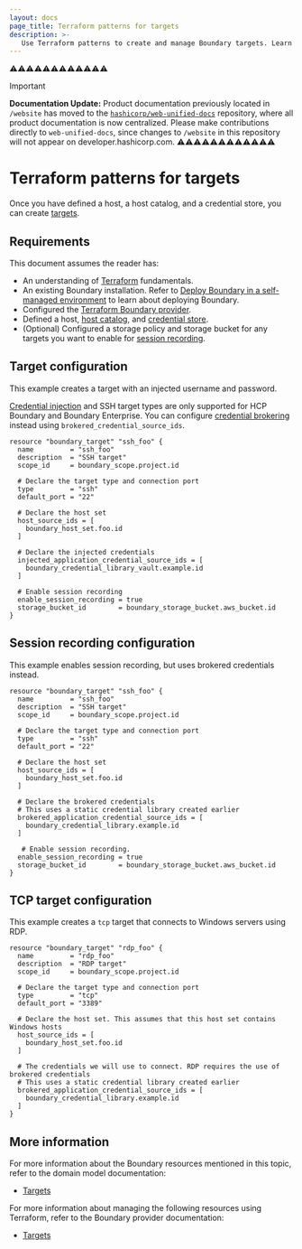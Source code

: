 ```yaml
---
layout: docs
page_title: Terraform patterns for targets
description: >-
   Use Terraform patterns to create and manage Boundary targets. Learn how to configure SSH and TCP targets, inject passwords, and enable session recording.
---
```


⚠️⚠️⚠️⚠️⚠️⚠️⚠️⚠️⚠️⚠️⚠️⚠️
> [!IMPORTANT]  
> **Documentation Update:** Product documentation previously located in `/website` has moved to the [`hashicorp/web-unified-docs`](https://github.com/hashicorp/web-unified-docs) repository, where all product documentation is now centralized. Please make contributions directly to `web-unified-docs`, since changes to `/website` in this repository will not appear on developer.hashicorp.com.
⚠️⚠️⚠️⚠️⚠️⚠️⚠️⚠️⚠️⚠️⚠️⚠️

# Terraform patterns for targets

Once you have defined a host, a host catalog, and a credential store, you
can create [targets](/boundary/docs/domain-model/targets).

## Requirements

This document assumes the reader has:

- An understanding of [Terraform](/terraform/docs) fundamentals.
- An existing Boundary installation. Refer to [Deploy Boundary in a self-managed environment](/boundary/docs/deploy/self-managed) to learn about deploying Boundary.
- Configured the [Terraform Boundary provider](/boundary/docs/deploy/terraform-patterns/#terraform-provider-configuration).
- Defined a host, [host catalog](/boundary/docs/deploy/terraform-patterns/terraform-hosts-and-host-management), and [credential store](/boundary/docs/deploy/terraform-patterns/terraform-credentials-and-credential-stores).
- (Optional) Configured a storage policy and storage bucket for any targets you want to enable for [session recording](/boundary/docs/deploy/terraform-patterns/terraform-session-recording).

## Target configuration

This example creates a target with an injected username and password.

<Note>

  [Credential injection](/boundary/docs/concepts/credential-management#credential-injection) and SSH target types are only supported for HCP Boundary and Boundary Enterprise. You can configure [credential brokering](/boundary/docs/concepts/credential-management#credential-brokering) instead using `brokered_credential_source_ids`.

</Note>

```hcl
resource "boundary_target" "ssh_foo" {
  name         = "ssh_foo"
  description  = "SSH target"
  scope_id     = boundary_scope.project.id

  # Declare the target type and connection port
  type         = "ssh"
  default_port = "22"

  # Declare the host set
  host_source_ids = [
    boundary_host_set.foo.id
  ]

  # Declare the injected credentials
  injected_application_credential_source_ids = [
    boundary_credential_library_vault.example.id
  ]

  # Enable session recording
  enable_session_recording = true
  storage_bucket_id        = boundary_storage_bucket.aws_bucket.id
}

```
## Session recording configuration

This example enables session recording, but uses brokered credentials instead.

```hcl
resource "boundary_target" "ssh_foo" {
  name         = "ssh_foo"
  description  = "SSH target"
  scope_id     = boundary_scope.project.id

  # Declare the target type and connection port
  type         = "ssh"
  default_port = "22"

  # Declare the host set
  host_source_ids = [
    boundary_host_set.foo.id
  ]

  # Declare the brokered credentials
  # This uses a static credential library created earlier
  brokered_application_credential_source_ids = [
    boundary_credential_library.example.id
  ]

   # Enable session recording.
  enable_session_recording = true
  storage_bucket_id        = boundary_storage_bucket.aws_bucket.id
}
```

## TCP target configuration

This example creates a `tcp` target that connects to Windows servers using RDP.

```hcl
resource "boundary_target" "rdp_foo" {
  name         = "rdp_foo"
  description  = "RDP target"
  scope_id     = boundary_scope.project.id

  # Declare the target type and connection port
  type         = "tcp"
  default_port = "3389"

  # Declare the host set. This assumes that this host set contains Windows hosts
  host_source_ids = [
    boundary_host_set.foo.id
  ]

  # The credentials we will use to connect. RDP requires the use of brokered credentials
  # This uses a static credential library created earlier
  brokered_application_credential_source_ids = [
    boundary_credential_library.example.id
  ]
}
```

## More information

For more information about the Boundary resources mentioned in this topic, refer to the domain model documentation:

- [Targets](/boundary/docs/domain-model/targets)

For more information about managing the following resources using Terraform, refer to the Boundary provider documentation:

- [Targets](https://registry.terraform.io/providers/hashicorp/boundary/latest/docs/resources/target/)